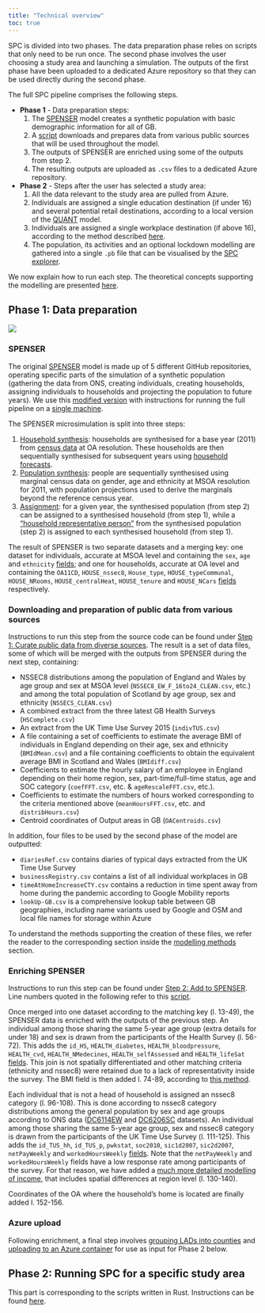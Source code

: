 ```yaml
---
title: "Technical overview"
toc: true
---
```


SPC is divided into two phases. The data preparation phase relies on scripts that only need to be run once. The second phase involves the user choosing a study area and launching a simulation.
The outputs of the first phase have been uploaded to a dedicated Azure repository so that they can be used directly during the second phase.


The full SPC pipeline comprises the following steps.

- **Phase 1** - Data preparation steps:
    1. The [SPENSER](https://github.com/nismod/microsimulation) model creates a synthetic population with basic demographic information for all of GB.
    2. A [script](https://github.com/alan-turing-institute/uatk-spc/blob/main/scripts/data_prep/raw_to_prepared.R) downloads and prepares data from various public sources that will be used throughout the model.
    3. The outputs of SPENSER are enriched using some of the outputs from step 2.
    4. The resulting outputs are uploaded as `.csv` files to a dedicated Azure repository.

- **Phase 2** - Steps after the user has selected a study area:
    1. All the data relevant to the study area are pulled from Azure.
    2. Individuals are assigned a single education destination (if under 16) and several potential retail destinations, according to a local version of the [QUANT](https://github.com/maptube/QUANT_RAMP) model.
    3. Individuals are assigned a single workplace destination (if above 16), according to the method described [here](https://alan-turing-institute.github.io/uatk-spc/modelling_methods.html#commuting-flows).
    4. The population, its activities and an optional lockdown modelling are gathered into a single `.pb` file that can be visualised by the [SPC explorer](https://alan-turing-institute.github.io/uatk-spc/app/).

We now explain how to run each step. The theoretical concepts supporting the modelling are presented [here](https://alan-turing-institute.github.io/uatk-spc/modelling_methods.html).


## Phase 1: Data preparation

![](img/SPC_Schema_full.png)

### SPENSER

The original [SPENSER](https://github.com/nismod/microsimulation) model is made up of 5 different GitHub repositories, operating specific parts of the simulation of a synthetic population (gathering the data from ONS, creating individuals, creating households, assigning individuals to households and projecting the population to future years).
We use this [modified version](https://github.com/alan-turing-institute/spc-hpc-pipeline) with instructions for running the full pipeline on a [single machine](https://github.com/alan-turing-institute/spc-hpc-pipeline/blob/main/scripts/full_pipeline/README.md).

The SPENSER microsimulation is split into three steps:

1. [Household synthesis](https://github.com/alan-turing-institute/household_microsynth/tree/f10cb0db80cf9db886644413c0a971892e9a9164#overview): households are synthesised for a base year (2011) from [census data](https://github.com/alan-turing-institute/household_microsynth/tree/f10cb0db80cf9db886644413c0a971892e9a9164#input-data) at OA resolution. These households are then sequentially synthesised for subsequent years using [household forecasts](https://github.com/alan-turing-institute/microsimulation/tree/2373691bd0ff764db129e52ec78d71c58538d9af#static-microsimulation---households).
2. [Population synthesis](https://github.com/alan-turing-institute/microsimulation/tree/2373691bd0ff764db129e52ec78d71c58538d9af#static-microsimulation---population): people are sequentially synthesised using marginal census data on gender, age and ethnicity at MSOA resolution for 2011, with population projections used to derive the marginals beyond the reference census year.
3. [Assignment](https://github.com/alan-turing-institute/microsimulation/tree/2373691bd0ff764db129e52ec78d71c58538d9af#running-the-assignment-algorithm): for a given year, the synthesised population (from step 2) can be assigned to a synthesised household (from step 1), while a ["household representative person"](https://github.com/alan-turing-institute/microsimulation/tree/2373691bd0ff764db129e52ec78d71c58538d9af#methodology) from the synthesised population (step 2) is assigned to each synthesised household (from step 1).

The result of SPENSER is two separate datasets and a merging key: one dataset for individuals, accurate at MSOA level and containing the `sex`, `age` and `ethnicity` [fields](https://alan-turing-institute.github.io/uatk-spc/data_sources.html#pop_.csv.gz); and one for households, accurate at OA level and containing the `OA11CD`, `HOUSE_nssec8`, `House_type`, `HOUSE_typeCommunal`, `HOUSE_NRooms`, `HOUSE_centralHeat`, `HOUSE_tenure` and `HOUSE_NCars` [fields](https://alan-turing-institute.github.io/uatk-spc/data_sources.html#pop_.csv.gz) respectively.



### Downloading and preparation of public data from various sources

Instructions to run this step from the source code can be found under [Step 1: Curate public data from diverse sources](https://github.com/alan-turing-institute/uatk-spc/tree/main/scripts/data_prep).
The result is a set of data files, some of which will be merged with the outputs from SPENSER during the next step, containing:

- NSSEC8 distributions among the population of England and Wales by age group and sex at MSOA level (`NSSEC8_EW_F_16to24_CLEAN.csv`, etc.) and among the total population of Scotland by age group, sex and ethnicity (`NSSECS_CLEAN.csv`)
- A combined extract from the three latest GB Health Surveys (`HSComplete.csv`)
- An extract from the UK Time Use Survey 2015 (`indivTUS.csv`)
- A file containing a set of coefficients to estimate the average BMI of individuals in England depending on their age, sex and ethnicity (`BMIdMean.csv`) and a file containing coefficients to obtain the equivalent average BMI in Scotland and Wales (`BMIdiff.csv`)
- Coefficients to estimate the hourly salary of an employee in England depending on their home region, sex, part-time/full-time status, age and SOC category (`coefFFT.csv`, etc. & `ageRescaleFFT.csv`, etc.).
- Coefficients to estimate the numbers of hours worked corresponding to the criteria mentioned above (`meanHoursFFT.csv`, etc. and `distribHours.csv`)
- Centroid coordinates of Output areas in GB (`OACentroids.csv`)

In addition, four files to be used by the second phase of the model are outputted:

- `diariesRef.csv` contains diaries of typical days extracted from the UK Time Use Survey
- `businessRegistry.csv` contains a list of all individual workplaces in GB
- `timeAtHomeIncreaseCTY.csv` contains a reduction in time spent away from home during the pandemic according to Google Mobility reports 
- `lookUp-GB.csv` is a comprehensive lookup table between GB geographies, including name variants used by Google and OSM and local file names for storage within Azure

To understand the methods supporting the creation of these files, we refer the reader to the corresponding section inside the [modelling methods](https://alan-turing-institute.github.io/uatk-spc/modelling_methods.html) section.

### Enriching SPENSER

Instructions to run this step can be found under [Step 2: Add to SPENSER](https://github.com/alan-turing-institute/uatk-spc/tree/main/scripts/data_prep).
Line numbers quoted in the following refer to this [script](https://github.com/alan-turing-institute/uatk-spc/blob/main/scripts/data_prep/SPC_pipelineLAD.R).

Once merged into one dataset according to the matching key (l. 13-49), the SPENSER data is enriched with the outputs of the previous step.
An individual among those sharing the same 5-year age group (extra details for under 18) and sex is drawn from the participants of the Health Survey (l. 56-72).
This adds the `id_HS`, `HEALTH_diabetes`, `HEALTH_bloodpressure`, `HEALTH_cvd`, `HEALTH_NMedecines`, `HEALTH_selfAssessed` and `HEALTH_lifeSat` [fields](https://alan-turing-institute.github.io/uatk-spc/data_sources.html#pop_.csv.gz).
This join is not spatially differentiated and other matching criteria (ethnicity and nssec8) were retained due to a lack of representativity inside the survey. The BMI field is then added l. 74-89, according to [this method](https://alan-turing-institute.github.io/uatk-spc/modelling_methods.html#bmi-estimation).

Each individual that is not a head of household is assigned an nssec8 category (l. 96-108).
This is done according to nssec8 category distributions among the general population by sex and age groups according to ONS data ([DC6114EW](https://www.nomisweb.co.uk/census/2011/dc6114ew) and [DC6206SC](https://www.nrscotland.gov.uk/news/2014/census-2011-release-3i) datasets).
An individual among those sharing the same 5-year age group, sex and nssec8 category is drawn from the participants of the UK Time Use Survey (l. 111-125).
This adds the `id_TUS_hh`, `id_TUS_p`, `pwkstat`, `soc2010`, `sic1d2007`, `sic2d2007`, `netPayWeekly` and `workedHoursWeekly` [fields](https://alan-turing-institute.github.io/uatk-spc/data_sources.html#pop_.csv.gz).
Note that the `netPayWeekly` and `workedHoursWeekly` fields have a low response rate among participants of the survey.
For that reason, we have added a [much more detailed modelling of income](https://alan-turing-institute.github.io/uatk-spc/modelling_methods.html#income-data), that includes spatial differences at region level (l. 130-140).

Coordinates of the OA where the household's home is located are finally added l. 152-156.

### Azure upload

Following enrichment, a final step involves [grouping LADs into counties](https://github.com/alan-turing-institute/uatk-spc/tree/main/scripts/data_prep#step-3-merge-lads-to-counties-and-upload-to-azure) and [uploading to an Azure container](https://github.com/alan-turing-institute/uatk-spc/blob/main/scripts/data_prep/upload_toAzure.sh) for use as input for Phase 2 below.


## Phase 2: Running SPC for a specific study area

This part is corresponding to the scripts written in Rust. Instructions can be found [here](https://alan-turing-institute.github.io/uatk-spc/custom_areas.html). 